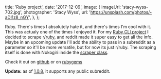 
  title: 'Ruby project',
  date: '2017-12-09',
  image: {
    imageUrl: 'stacy-wyss-702.jpg',
    photographer: 'Stacy Wyss',
    url: 'https://unsplash.com/photos/-aDl1z8_nGY',
  },
};


Ruby. There's times I absolutely hate it, and there's times I'm cool with it.
This was actualy one of the times I enjoyed it. For my
[Ruby CLI project](https://github.com/mcansh/ruby-reddit-cli-app) I decided to
scrape [r/ruby](https://reddit.com/r/ruby), and reddit made it super easy to get
all the info. Maybe in an upcoming update I'll add the ability to pass in a
subreddit as a parameter so it'll be more versatile, but for now its just
r/ruby. The scraping itself is done with Nokogiri inside the
[scraper class](https://github.com/mcansh/ruby-reddit-cli-app/blob/master/lib/reddit/scraper.rb).

Check it out on [github](https://github.com/mcansh/ruby-reddit-cli-app) or on
[rubygems](https://rubygems.org/gems/reddit-ruby)

**Update:** as of
<a href="https://github.com/mcansh/ruby-reddit-cli-app/releases/tag/1.0.8" target="_blank" rel="noopener external nofollow noreferrer">1.0.8</a>,
it supports any public subreddit.


